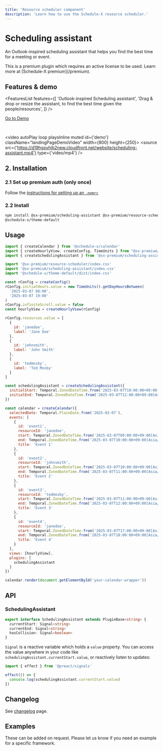 ```yaml
---
title: 'Resource scheduler component'
description: 'Learn how to use the Schedule-X resource scheduler.'
---
```


# Scheduling assistant

An Outlook-inspired scheduling assistant that helps you find the best time for a meeting or event.


<Callout type="info">
  This is a premium plugin which requires an active license to be used. Learn more at [Schedule-X premium](/premium).
</Callout>

## Features & demo

<FeaturesList features={[
  'Outlook-inspired Scheduling assistant',
  'Drag & drop or resize the assistant, to find the best time given the people/resources',
]} />

[Go to Demo](/demos/scheduling-assistant)

<br />

<video autoPlay loop playsInline muted id={'demo'} className="landingPageDemoVideo" width={800} height={250}>
  <source src={'https://d19hgxvhjb2new.cloudfront.net/website/scheduling-assistant.mp4'} type={'video/mp4'} />
</video>

## 2. Installation

### 2.1 Set up premium auth (only once)

Follow the [instructions for setting up an `.npmrc`](/docs/calendar/installing-premium)


### 2.2 Install


```bash copy
npm install @sx-premium/scheduling-assistant @sx-premium/resource-scheduler @schedule-x/calendar
@schedule-x/theme-default
```

## Usage

```js
import { createCalendar } from '@schedule-x/calendar'
import { createHourlyView, createConfig, TimeUnits } from "@sx-premium/resource-scheduler";
import { createSchedulingAssistant } from '@sx-premium/scheduling-assistant'

import '@sx-premium/resource-scheduler/index.css'
import '@sx-premium/scheduling-assistant/index.css'
import '@schedule-x/theme-default/dist/index.css'

const rConfig = createConfig()
rConfig.initialHours.value = new TimeUnits().getDayHoursBetween(
  '2025-03-07 08:00',
  '2025-03-07 19:00'
)
rConfig.infiniteScroll.value = false
const hourlyView = createHourlyView(rConfig)

rConfig.resources.value = [
  {
    id: 'janedoe',
    label: 'Jane Doe'
  },
  {
    id: 'johnsmith',
    label: 'John Smith'
  },
  {
    id: 'tedmosby',
    label: 'Ted Mosby'
  }
]

const schedulingAssistant = createSchedulingAssistant({
  initialStart: Temporal.ZonedDateTime.from('2025-03-07T10:00:00+09:00[Asia/Tokyo]'),
  initialEnd: Temporal.ZonedDateTime.from('2025-03-07T12:00:00+09:00[Asia/Tokyo]')
})

const calendar = createCalendar({
  selectedDate: Temporal.PlainDate.from('2025-03-07'),
  events: [
    {
      id: 'event1',
      resourceId: 'janedoe',
      start: Temporal.ZonedDateTime.from('2025-03-07T09:00:00+09:00[Asia/Tokyo]'),
      end: Temporal.ZonedDateTime.from('2025-03-07T10:00:00+09:00[Asia/Tokyo]'),
      title: 'Event 1'
    },
    {
      id: 'event2',
      resourceId: 'johnsmith',
      start: Temporal.ZonedDateTime.from('2025-03-07T10:00:00+09:00[Asia/Tokyo]'),
      end: Temporal.ZonedDateTime.from('2025-03-07T11:00:00+09:00[Asia/Tokyo]'),
      title: 'Event 2'
    },
    {
      id: 'event3',
      resourceId: 'tedmosby',
      start: Temporal.ZonedDateTime.from('2025-03-07T11:00:00+09:00[Asia/Tokyo]'),
      end: Temporal.ZonedDateTime.from('2025-03-07T12:00:00+09:00[Asia/Tokyo]'),
      title: 'Event 3'
    },
    {
      id: 'event4',
      resourceId: 'janedoe',
      start: Temporal.ZonedDateTime.from('2025-03-07T17:00:00+09:00[Asia/Tokyo]'),
      end: Temporal.ZonedDateTime.from('2025-03-07T18:00:00+09:00[Asia/Tokyo]'),
      title: 'Event 4'
    }
  ],
  views: [hourlyView],
  plugins: [
    schedulingAssistant
  ]
})

calendar.render(document.getElementById('your-calendar-wrapper'))
```


## API

### SchedulingAssistant

```ts
export interface SchedulingAssistant extends PluginBase<string> {
  currentStart: Signal<string>
  currentEnd: Signal<string>
  hasCollision: Signal<boolean>
}
```

`Signal` is a reactive variable which holds a `value` property. You can access the value anywhere in your code like
`schedulingAssistant.currentStart.value`, or reactively listen to updates:

```ts
import { effect } from '@preact/signals'

effect(() => {
  console.log(schedulingAssistant.currentStart.value)
})
```

## Changelog

See [changelog](/premium-changelog) page.

## Examples

These can be added on request. Please let us know if you need an example for a specific framework.
